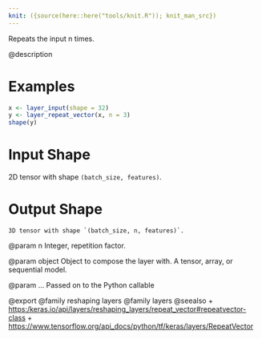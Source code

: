```yaml
---
knit: ({source(here::here("tools/knit.R")); knit_man_src})
---
```

Repeats the input n times.

@description

# Examples
```r
x <- layer_input(shape = 32)
y <- layer_repeat_vector(x, n = 3)
shape(y)
```

# Input Shape
2D tensor with shape `(batch_size, features)`.

# Output Shape
    3D tensor with shape `(batch_size, n, features)`.

@param n
Integer, repetition factor.

@param object
Object to compose the layer with. A tensor, array, or sequential model.

@param ...
Passed on to the Python callable

@export
@family reshaping layers
@family layers
@seealso
+ <https:/keras.io/api/layers/reshaping_layers/repeat_vector#repeatvector-class>
+ <https://www.tensorflow.org/api_docs/python/tf/keras/layers/RepeatVector>

